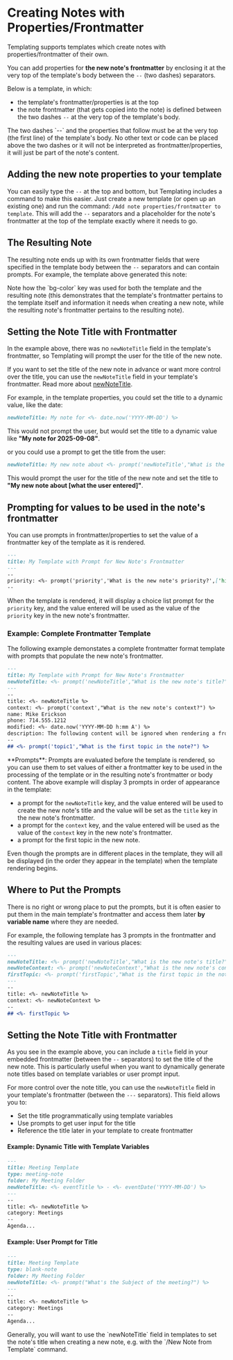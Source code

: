 
# Creating Notes with Properties/Frontmatter

Templating supports templates which create notes with properties/frontmatter of their own. 

You can add properties for **the new note's frontmatter** by enclosing it at the very top of the template's body between the `--` (two dashes) separators.

Below is a template, in which:
- the template's frontmatter/properties is at the top
- the note frontmatter (that gets copied into the note) is defined between the two dashes `--` at the very top of the template's body.

<DynamicImage src="template-note-with-frontmatter.png" alt="Note Frontmatter Example" width="70%" />

<Callout type="info">
The two dashes `--` and the properties that follow must be at the very top (the first line) of the template's body. No other text or code can be placed above the two dashes or it will not be interpreted as frontmatter/properties, it will just be part of the note's content.
</Callout>

## Adding the new note properties to your template

You can easily type the `--` at the top and bottom, but Templating includes a command to make this easier.
Just create a new template (or open up an existing one) and run the command: `/Add note properties/frontmatter to template`. This will add the `--` separators and a placeholder for the note's frontmatter at the top of the template exactly where it needs to go.

## The Resulting Note

The resulting note ends up with its own frontmatter fields that were specified in the template body between the `--` separators and can contain prompts. For example, the template above generated this note:

<DynamicImage src="resulting-template.png" alt="Resulting Note Example" width="70%" />

<Callout type="info">
Note how the `bg-color` key was used for both the template and the resulting note (this demonstrates that the template's frontmatter pertains to the template itself and information it needs when creating a new note, while the resulting note's frontmatter pertains to the resulting note). 
</Callout>

## Setting the Note Title with Frontmatter

In the example above, there was no `newNoteTitle` field in the template's frontmatter, so Templating will prompt the user for the title of the new note.

If you want to set the title of the new note in advance or want more control over the title, you can use the `newNoteTitle` field in your template's frontmatter. Read more about  <a href="/core-features/templating-commands#new-note-title">newNoteTitle</a>.

For example, in the template properties, you could set the title to a dynamic value, like the date:

```markdown
newNoteTitle: My note for <%- date.now('YYYY-MM-DD') %>
```

This would not prompt the user, but would set the title to a dynamic value like **"My note for 2025-09-08"**.

or you could use a prompt to get the title from the user:

```markdown
newNoteTitle: My new note about <%- prompt('newNoteTitle',"What is the new note's title?") %>
```

This would prompt the user for the title of the new note and set the title to **"My new note about [what the user entered]"**.

## Prompting for values to be used in the note's frontmatter

You can use prompts in frontmatter/properties to set the value of a frontmatter key of the template as it is rendered.

```markdown
---
title: My Template with Prompt for New Note's Frontmatter
---
--
priority: <%- prompt('priority','What is the new note's priority?',['high','medium','low']) %>
--
```

When the template is rendered, it will display a choice list prompt for the `priority` key, and the value entered will be used as the value of the `priority` key in the new note's frontmatter.


### Example: Complete Frontmatter Template

The following example demonstates a complete frontmatter format template with prompts that populate the new note's frontmatter.

```markdown
---
title: My Template with Prompt for New Note's Frontmatter
newNoteTitle: <%- prompt('newNoteTitle',"What is the new note's title?") %>
---
--
title: <%- newNoteTitle %>
context: <%- prompt('context',"What is the new note's context?") %>
name: Mike Erickson
phone: 714.555.1212
modified: <%- date.now('YYYY-MM-DD h:mm A') %>
description: The following content will be ignored when rendering a frontmatter template and cannot contain any carriage returns (this note is auto wrapped)
--
## <%- prompt('topic1',"What is the first topic in the note?") %>
```

<Callout type="info">
**Prompts**: Prompts are evaluated before the template is rendered, so you can use them to set values of either a frontmatter key to be used in the processing of the template or in the resulting note's frontmatter or body content.
The above example will display 3 prompts in order of appearance in the template:

- a prompt for the `newNoteTitle` key, and the value entered will be used to create the new note's title and the value will be set as the `title` key in the new note's frontmatter. 
- a prompt for the `context` key, and the value entered will be used as the value of the `context` key in the new note's frontmatter. 
- a prompt for the first topic in the new note.

Even though the prompts are in different places in the template, they will all be displayed (in the order they appear in the template) when the template rendering begins. 

</Callout>

## Where to Put the Prompts

There is no right or wrong place to put the prompts, but it is often easier to put them in the main template's frontmatter and access them later **by variable name** where they are needed.

For example, the following template has 3 prompts in the frontmatter and the resulting values are used in various places:

```markdown
---
newNoteTitle: <%- prompt('newNoteTitle',"What is the new note's title?") %>
newNoteContext: <%- prompt('newNoteContext',"What is the new note's context?") %>
firstTopic: <%- prompt('firstTopic',"What is the first topic in the note?") %>
---
--
title: <%- newNoteTitle %>
context: <%- newNoteContext %>
--
## <%- firstTopic %>
```

## Setting the Note Title with Frontmatter

As you see in the example above, you can include a `title` field in your embedded frontmatter (between the `--` separators) to set the title of the new note. This is particularly useful when you want to dynamically generate note titles based on template variables or user prompt input.

For more control over the note title, you can use the `newNoteTitle` field in your template's frontmatter (between the `---` separators). This field allows you to:

- Set the title programmatically using template variables
- Use prompts to get user input for the title
- Reference the title later in your template to create frontmatter

#### Example: Dynamic Title with Template Variables

```markdown
---
title: Meeting Template
type: meeting-note
folder: My Meeting Folder
newNoteTitle: <%- eventTitle %> - <%- eventDate('YYYY-MM-DD') %>
---
--
title: <%- newNoteTitle %>
category: Meetings
--
Agenda...
```

#### Example: User Prompt for Title

```markdown
---
title: Meeting Template
type: blank-note
folder: My Meeting Folder
newNoteTitle: <%- prompt("What's the Subject of the meeting?") %>
---
--
title: <%- newNoteTitle %>
category: Meetings
--
Agenda...
```

<Callout type="tip">
Generally, you will want to use the `newNoteTitle` field in templates to set the note's title when creating a new note, e.g. with the `/New Note from Template` command.
</Callout>
